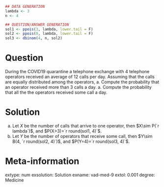 
```r
## DATA GENERATION
lambda <- 3
n <- 4

## QUESTION/ANSWER GENERATION
sol1 <- ppois(3, lambda, lower.tail = F)
sol2 <- ppois(0, lambda, lower.tail = F)
sol3 <- dbinom(4, n, sol2)
```

Question
========
During the COVID19 quarantine a telephone exchange with 4 telephone operators received an average of 12 calls per day. Assuming that the calls are equally distributed among the operators,
a. Compute the probability that an operator received more than 3 calls a day. 
a. Compute the probability that all the the operators received some call a day. 

Solution
========
a. Let $X$ be the number of calls that arrive to one operator, then $X\sim P(`r lambda`)$, and $P(X>3)=`r round(sol1, 4)`$.
a. Let $Y$ be the number of operators that receive some call, then $Y\sim B(4, `r round(sol2, 4)`)$, and $P(Y=4)=`r round(sol3, 4)`$.

Meta-information 
================
extype: num
exsolution: Solution
exname: vad-med-9
extol: 0.001
degree: Medicine
 

